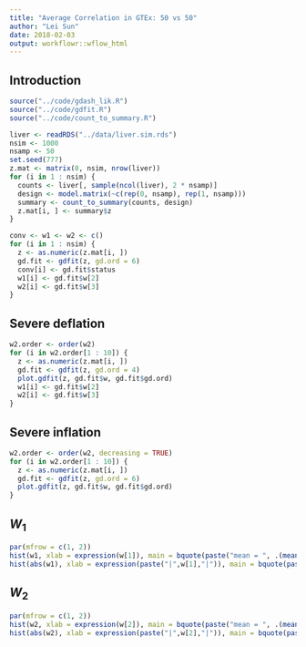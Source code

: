 ```yaml
---
title: "Average Correlation in GTEx: 50 vs 50"
author: "Lei Sun"
date: 2018-02-03
output: workflowr::wflow_html
---
```






## Introduction

```r
source("../code/gdash_lik.R")
source("../code/gdfit.R")
source("../code/count_to_summary.R")
```

```r
liver <- readRDS("../data/liver.sim.rds")
nsim <- 1000
nsamp <- 50
set.seed(777)
z.mat <- matrix(0, nsim, nrow(liver))
for (i in 1 : nsim) {
  counts <- liver[, sample(ncol(liver), 2 * nsamp)]
  design <- model.matrix(~c(rep(0, nsamp), rep(1, nsamp)))
  summary <- count_to_summary(counts, design)
  z.mat[i, ] <- summary$z
}
```

```r
conv <- w1 <- w2 <- c()
for (i in 1 : nsim) {
  z <- as.numeric(z.mat[i, ])
  gd.fit <- gdfit(z, gd.ord = 6)
  conv[i] <- gd.fit$status
  w1[i] <- gd.fit$w[2]
  w2[i] <- gd.fit$w[3]
}
```

## Severe deflation

```r
w2.order <- order(w2)
for (i in w2.order[1 : 10]) {
  z <- as.numeric(z.mat[i, ])
  gd.fit <- gdfit(z, gd.ord = 4)
  plot.gdfit(z, gd.fit$w, gd.fit$gd.ord)
  w1[i] <- gd.fit$w[2]
  w2[i] <- gd.fit$w[3]
}
```

## Severe inflation

```r
w2.order <- order(w2, decreasing = TRUE)
for (i in w2.order[1 : 10]) {
  z <- as.numeric(z.mat[i, ])
  gd.fit <- gdfit(z, gd.ord = 6)
  plot.gdfit(z, gd.fit$w, gd.fit$gd.ord)
}
```

## $W_1$

```r
par(mfrow = c(1, 2))
hist(w1, xlab = expression(w[1]), main = bquote(paste("mean = ", .(mean(w1)), "; sd = ", .(sd(w1)))))
hist(abs(w1), xlab = expression(paste("|",w[1],"|")), main = bquote(paste("mean = ", .(mean(abs(w1))), "; sd = ", .(sd(abs(w1))))))
```

## $W_2$

```r
par(mfrow = c(1, 2))
hist(w2, xlab = expression(w[2]), main = bquote(paste("mean = ", .(mean(w2)), "; sd = ", .(sd(w2)), "; ", sqrt(bar(W[2]^2)), "= ", .(sqrt(mean(w2^2))))))
hist(abs(w2), xlab = expression(paste("|",w[2],"|")), main = bquote(paste("mean = ", .(mean(abs(w2))), "; sd = ", .(sd(abs(w2))), "; ", sqrt(bar(W[2]^2)), "= ", .(sqrt(mean(w2^2))))))
```




